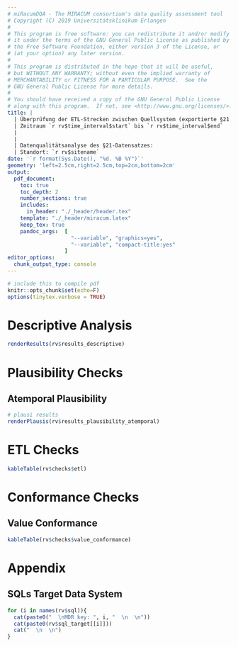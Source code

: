 ```yaml
---
# miRacumDQA - The MIRACUM consortium's data quality assessment tool
# Copyright (C) 2019 Universitätsklinikum Erlangen
#
# This program is free software: you can redistribute it and/or modify
# it under the terms of the GNU General Public License as published by
# the Free Software Foundation, either version 3 of the License, or
# (at your option) any later version.
#
# This program is distributed in the hope that it will be useful,
# but WITHOUT ANY WARRANTY; without even the implied warranty of
# MERCHANTABILITY or FITNESS FOR A PARTICULAR PURPOSE.  See the
# GNU General Public License for more details.
#
# You should have received a copy of the GNU General Public License
# along with this program.  If not, see <http://www.gnu.org/licenses/>.
title: |
  | Überprüfung der ETL-Strecken zwischen Quellsystem (exportierte §21 Rohdaten) und Zielsystem (`r rv$db_target` Forschungsdatenrepository) 
  | Zeitraum `r rv$time_interval$start` bis `r rv$time_interval$end` 
  | 
  | 
  | Datenqualitätsanalyse des §21-Datensatzes: 
  | Standort: `r rv$sitename` 
date: '`r format(Sys.Date(), "%d. %B %Y")`' 
geometry: 'left=2.5cm,right=2.5cm,top=2cm,bottom=2cm' 
output: 
  pdf_document:
    toc: true
    toc_depth: 2
    number_sections: true
    includes:
      in_header: "./_header/header.tex"
    template: "./_header/miracum.latex"
    keep_tex: true
    pandoc_args:  [
                    "--variable", "graphics=yes",
                    "--variable", "compact-title:yes"
                  ]
editor_options:
  chunk_output_type: console
---
```


```r
# include this to compile pdf
knitr::opts_chunk$set(echo=F)
options(tinytex.verbose = TRUE)
```

\newpage

# Descriptive Analysis

```r
renderResults(rv$results_descriptive)
```

# Plausibility Checks

## Atemporal Plausibility 

```r
# plausi results
renderPlausis(rv$results_plausibility_atemporal)
```

# ETL Checks

```r
kableTable(rv$checks$etl)
```

# Conformance Checks

## Value Conformance

```r
kableTable(rv$checks$value_conformance)
```

\newpage

# Appendix

## SQLs Target Data System  

```r
for (i in names(rv$sql)){
  cat(paste0("  \nMDR key: ", i, "  \n  \n"))
  cat(paste0(rv$sql_target[[i]]))
  cat("  \n  \n")
}
```

